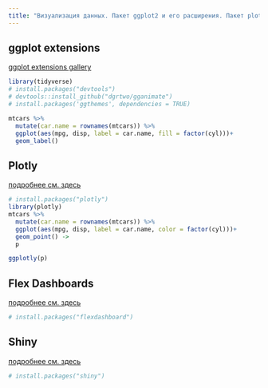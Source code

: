 ```yaml
---
title: "Визуализация данных. Пакет ggplot2 и его расширения. Пакет plotly. R Markdown. R Notebook. Shiny"
---
```


## ggplot extensions
[ggplot extensions gallery](http://www.ggplot2-exts.org/gallery/)
```r
library(tidyverse)
# install.packages("devtools")
# devtools::install_github("dgrtwo/gganimate")
# install.packages('ggthemes', dependencies = TRUE)
```


```r
mtcars %>% 
  mutate(car.name = rownames(mtcars)) %>% 
  ggplot(aes(mpg, disp, label = car.name, fill = factor(cyl)))+
  geom_label()
```

## Plotly
[подробнее см. здесь](https://plot.ly/r/)
```r
# install.packages("plotly")
library(plotly)
mtcars %>% 
  mutate(car.name = rownames(mtcars)) %>% 
  ggplot(aes(mpg, disp, label = car.name, color = factor(cyl)))+
  geom_point() ->
  p

ggplotly(p)
```

## Flex Dashboards
[подробнее см. здесь](http://rmarkdown.rstudio.com/flexdashboard/)
```r
# install.packages("flexdashboard")
```

## Shiny
[подробнее см. здесь](http://shiny.rstudio.com/gallery/)
```r
# install.packages("shiny")
```
